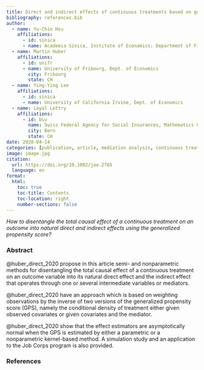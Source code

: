 ```yaml
---
title: Direct and indirect effects of continuous treatments based on generalized propensity score weighting
bibliography: references.bib
author:
  - name: Yu-Chin Hsu
    affiliations:
      - id: sinica
      - name: Academia Sinica, Institute of Economics; Department of Finance, National Central
  - name: Martin Huber
    affiliations:
      - id: unifr
      - name: University of Fribourg, Dept. of Economics
        city: Fribourg
        state: CH
  - name: Ying-Ying Lee
    affiliations:
      - id: sinica
      - name: University of California Irvine, Dept. of Economics
  - name: Layal Lettry
    affiliations:
      - id: bsv
        name: Swiss Federal Agency for Social Insurances, Mathematics Group
        city: Bern
        state: CH
date: 2020-04-14
categories: [publication, article, mediation analysis, continuous treatment, weighting, generalized propensity score, UniFr, R]
image: image.jpg
citation: 
  url: https://doi.org/10.1002/jae.2765
  language: en
format:
  html:
    toc: true
    toc-title: Contents
    toc-location: right
    number-sections: false
---
```


*How to disentangle the total causal effect of a continuous treatment on an outcome into natural direct and indirect effects using the generalized propensity score?*

### Abstract

@huber_direct_2020 propose in this article semi- and nonparametric methods for disentangling the total causal effect of a continuous treatment on an outcome variable into its natural direct effect and the indirect effect that operates through one or several intermediate variables or mediators.

@huber_direct_2020 have an approach which is based on weighting observations by the inverse of two versions of the generalized propensity score (GPS), namely the conditional density of treatment either given observed covariates or given covariates and the mediator.

@huber_direct_2020 show that the effect estimators are asymptotically normal when the GPS is estimated by either a parametric or a nonparametric kernel-based method. A simulation study and an application to the Job Corps program is also provided.

### References

::: {#refs}
:::
